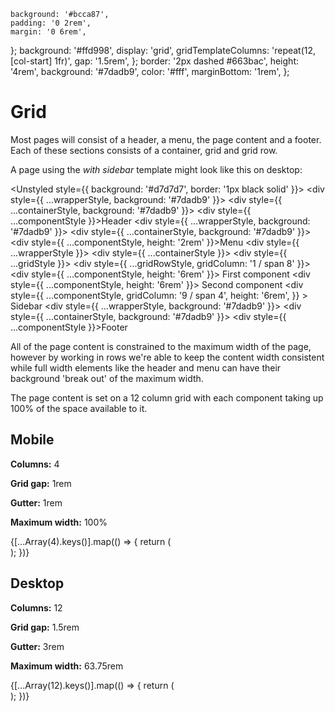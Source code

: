 
<Meta title="Design/Grid" />

    background: '#bcca87',
    padding: '0 2rem',
    margin: '0 6rem',
};
    background: '#ffd998',
    display: 'grid',
    gridTemplateColumns: 'repeat(12, [col-start] 1fr)',
    gap: '1.5rem',
};
    border: '2px dashed #663bac',
    height: '4rem',
    background: '#7dadb9',
    color: '#fff',
    marginBottom: '1rem',
};

# Grid

Most pages will consist of a header, a menu, the page content and a footer. Each of these sections consists of a container, grid and grid row.

A page using the _with sidebar_ template might look like this on desktop:

<Unstyled style={{ background: '#d7d7d7', border: '1px black solid' }}>
    <div style={{ ...wrapperStyle, background: '#7dadb9' }}>
        <div style={{ ...containerStyle, background: '#7dadb9' }}>
            <div style={{ ...componentStyle }}>Header</div>
        </div>
    </div>
    <div style={{ ...wrapperStyle, background: '#7dadb9' }}>
        <div style={{ ...containerStyle, background: '#7dadb9' }}>
            <div style={{ ...componentStyle, height: '2rem' }}>Menu</div>
        </div>
    </div>
    <div style={{ ...wrapperStyle }}>
        <div style={{ ...containerStyle }}>
            <div style={{ ...gridStyle }}>
                <div style={{ ...gridRowStyle, gridColumn: '1 / span 8' }}>
                    <div style={{ ...componentStyle, height: '6rem' }}>
                        First component
                    </div>
                    <div style={{ ...componentStyle, height: '6rem' }}>
                        Second component
                    </div>
                </div>
                <div
                    style={{
                        ...componentStyle,
                        gridColumn: '9 / span 4',
                        height: '6rem',
                    }}
                >
                    Sidebar
                </div>
            </div>
        </div>
    </div>
    <div style={{ ...wrapperStyle, background: '#7dadb9' }}>
        <div style={{ ...containerStyle, background: '#7dadb9' }}>
            <div style={{ ...componentStyle }}>Footer</div>
        </div>
    </div>
</Unstyled>

All of the page content is constrained to the maximum width of the page, however by working in rows we're able to keep the content width consistent while full width elements like the header and menu can have their background 'break out' of the maximum width.

The page content is set on a 12 column grid with each component taking up 100% of the space available to it.

## Mobile

**Columns:** 4

**Grid gap:** 1rem

**Gutter:** 1rem

**Maximum width:** 100%

<Unstyled>
    <div
        class="container"
        style={{ background: '#d7d7d7', width: '412px', padding: '0 1rem' }}
    >
        <div
            class="grid"
            style={{
                gridTemplateColumns: 'repeat(4, [col-start] 1fr)',
                gap: '1rem',
            }}
        >
            {[...Array(4).keys()].map(() => {
                return (
                    <div
                        class="grid-row"
                        style={{
                            width: '100%',
                            height: '100px',
                            background: '#5a5c92',
                        }}
                    ></div>
                );
            })}
        </div>
    </div>
</Unstyled>

## Desktop

**Columns:** 12

**Grid gap:** 1.5rem

**Gutter:** 3rem

**Maximum width:** 63.75rem

<Unstyled>
    <div class="container" style={{ background: '#d7d7d7' }}>
        <div class="grid">
            {[...Array(12).keys()].map(() => {
                return (
                    <div
                        class="grid-row"
                        style={{
                            width: '100%',
                            height: '100px',
                            background: '#5a5c92',
                        }}
                    ></div>
                );
            })}
        </div>
    </div>
</Unstyled>
